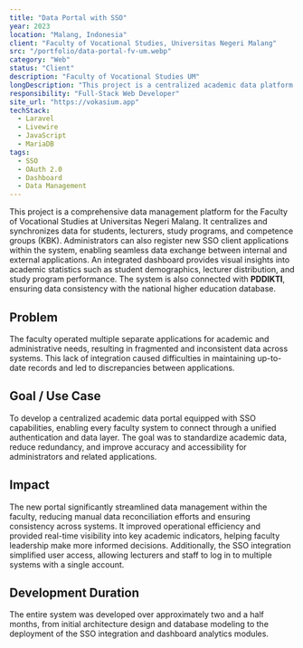 ```yaml
---
title: "Data Portal with SSO"
year: 2023
location: "Malang, Indonesia"
client: "Faculty of Vocational Studies, Universitas Negeri Malang"
src: "/portfolio/data-portal-fv-um.webp"
category: "Web"
status: "Client"
description: "Faculty of Vocational Studies UM"
longDescription: "This project is a centralized academic data platform built for the Faculty of Vocational Studies at Universitas Negeri Malang. It unifies student, lecturer, and study program data under one system, complete with integrated dashboards for real-time insights. Administrators can register new SSO client applications to enable seamless data exchange across faculty systems, fully synchronized with PDDIKTI for national data consistency."
responsibility: "Full-Stack Web Developer"
site_url: "https://vokasium.app"
techStack:
  - Laravel
  - Livewire
  - JavaScript
  - MariaDB
tags:
  - SSO
  - OAuth 2.0
  - Dashboard
  - Data Management
---
```


This project is a comprehensive data management platform for the Faculty of Vocational Studies at Universitas Negeri Malang. It centralizes and synchronizes data for students, lecturers, study programs, and competence groups (KBK). Administrators can also register new SSO client applications within the system, enabling seamless data exchange between internal and external applications. An integrated dashboard provides visual insights into academic statistics such as student demographics, lecturer distribution, and study program performance. The system is also connected with **PDDIKTI**, ensuring data consistency with the national higher education database.

## Problem
The faculty operated multiple separate applications for academic and administrative needs, resulting in fragmented and inconsistent data across systems. This lack of integration caused difficulties in maintaining up-to-date records and led to discrepancies between applications.

## Goal / Use Case
To develop a centralized academic data portal equipped with SSO capabilities, enabling every faculty system to connect through a unified authentication and data layer. The goal was to standardize academic data, reduce redundancy, and improve accuracy and accessibility for administrators and related applications.

## Impact
The new portal significantly streamlined data management within the faculty, reducing manual data reconciliation efforts and ensuring consistency across systems. It improved operational efficiency and provided real-time visibility into key academic indicators, helping faculty leadership make more informed decisions. Additionally, the SSO integration simplified user access, allowing lecturers and staff to log in to multiple systems with a single account.

## Development Duration
The entire system was developed over approximately two and a half months, from initial architecture design and database modeling to the deployment of the SSO integration and dashboard analytics modules.

